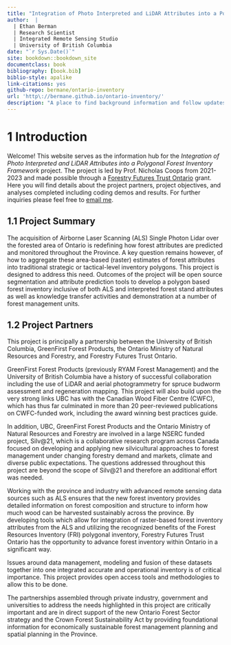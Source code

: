 ```yaml
--- 
title: "Integration of Photo Interpreted and LiDAR Attributes into a Polygonal Forest Inventory Framework"
author:  | 
  | Ethan Berman 
  | Research Scientist 
  | Integrated Remote Sensing Studio 
  | University of British Columbia 
date: "`r Sys.Date()`"
site: bookdown::bookdown_site
documentclass: book
bibliography: [book.bib]
biblio-style: apalike
link-citations: yes
github-repo: bermane/ontario-inventory
url: 'http\://bermane.github.io/ontario-inventory/'
description: "A place to find background information and follow updates related to the project."
---
```


# **1** Introduction {-#introduction}

Welcome! This website serves as the information hub for the *Integration of Photo Interpreted and LiDAR Attributes into a Polygonal Forest Inventory Framework* project. The project is led by Prof. Nicholas Coops from 2021-2023 and made possible through a [Forestry Futures Trust Ontario](http://www.forestryfutures.ca/) grant. Here you will find details about the project partners, project objectives, and analyses completed including coding demos and results. For further inquiries please feel free to [email me](ethan.berman@ubc.ca).

## **1.1** Project Summary {-#summary}

The acquisition of Airborne Laser Scanning (ALS) Single Photon Lidar over the forested area of Ontario is redefining how forest attributes are predicted and monitored throughout the Province. A key question remains however, of how to aggregate these area-based (raster) estimates of forest attributes into traditional strategic or tactical-level inventory polygons. This project is designed to address this need. Outcomes of the project will be open source segmentation and attribute prediction tools to develop a polygon based forest inventory inclusive of both ALS and interpreted forest stand attributes as well as knowledge transfer activities and demonstration at a number of forest management units.

## **1.2** Project Partners {-#partners}

This project is principally a partnership between the University of British Columbia, GreenFirst Forest Products, the Ontario Ministry of Natural Resources and Forestry, and Forestry Futures Trust Ontario.

GreenFirst Forest Products (previously RYAM Forest Management) and the University of British Columbia have a history of successful collaboration including the use of LiDAR and aerial photogrammetry for spruce budworm assessment and regeneration mapping. This project will also build upon the very strong links UBC has with the Canadian Wood Fiber Centre (CWFC), which has thus far culminated in more than 20 peer-reviewed publications on CWFC-funded work, including the award winning best practices guide. 

In addition, UBC, GreenFirst Forest Products and the Ontario Ministry of Natural Resources and Forestry are involved in a large NSERC funded project, Silv@21, which is a collaborative research program across Canada focused on developing and applying new silvicultural approaches to forest management under changing forestry demand and markets, climate and diverse public expectations. The questions addressed throughout this project are beyond the scope of Silv@21 and therefore an additional effort was needed. 

Working with the province and industry with advanced remote sensing data sources such as ALS ensures that the new forest inventory provides detailed information on forest composition and structure to inform how much wood can be harvested sustainably across the province. By developing tools which allow for integration of raster-based forest inventory attributes from the ALS and utilizing the recognized benefits of the Forest Resources Inventory (FRI) polygonal inventory, Forestry Futures Trust Ontario has the opportunity to advance forest inventory within Ontario in a significant way.

Issues around data management, modeling and fusion of these datasets together into one integrated accurate and operational inventory is of critical importance. This project provides open access tools and methodologies to allow this to be done. 

The partnerships assembled through private industry, government and universities to address the needs highlighted in this project are critically important and are in direct support of the new Ontario Forest Sector strategy and the Crown Forest Sustainability Act by providing foundational information for economically sustainable forest management planning and spatial planning in the Province.

